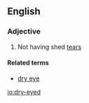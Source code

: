 ==English==

===Adjective===
{{en-adj|pos=[[dry]]-[[eyed]]|-}}

# Not having shed [[tear]]s

====Related terms====
*[[dry eye]]

[[io:dry-eyed]]